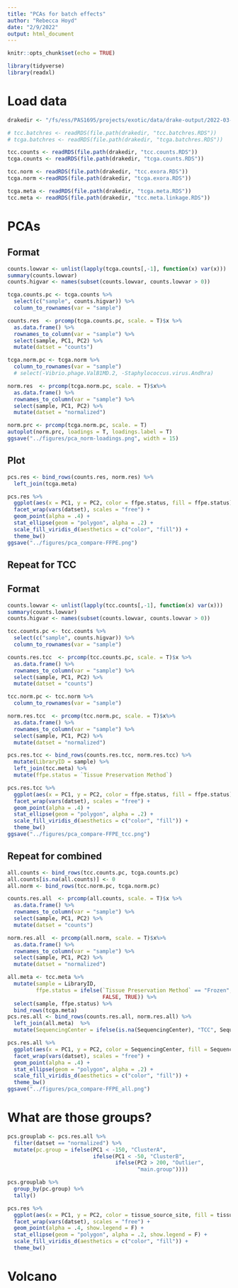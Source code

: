 ```yaml
---
title: "PCAs for batch effects"
author: "Rebecca Hoyd"
date: "2/9/2022"
output: html_document
---
```


```r
knitr::opts_chunk$set(echo = TRUE)

library(tidyverse)
library(readxl)
```

# Load data

```r
drakedir <- "/fs/ess/PAS1695/projects/exotic/data/drake-output/2022-03-08/"

# tcc.batchres <- readRDS(file.path(drakedir, "tcc.batchres.RDS"))
# tcga.batchres <- readRDS(file.path(drakedir, "tcga.batchres.RDS"))

tcc.counts <- readRDS(file.path(drakedir, "tcc.counts.RDS"))
tcga.counts <- readRDS(file.path(drakedir, "tcga.counts.RDS"))

tcc.norm <- readRDS(file.path(drakedir, "tcc.exora.RDS"))
tcga.norm <-readRDS(file.path(drakedir, "tcga.exora.RDS"))

tcga.meta <- readRDS(file.path(drakedir, "tcga.meta.RDS"))
tcc.meta <- readRDS(file.path(drakedir, "tcc.meta.linkage.RDS"))
```

# PCAs

## Format

```r
counts.lowvar <- unlist(lapply(tcga.counts[,-1], function(x) var(x)))
summary(counts.lowvar)
counts.higvar <- names(subset(counts.lowvar, counts.lowvar > 0))


```

```r
tcga.counts.pc <- tcga.counts %>%
  select(c("sample", counts.higvar)) %>%
  column_to_rownames(var = "sample") 

counts.res  <- prcomp(tcga.counts.pc, scale. = T)$x %>%
  as.data.frame() %>%
  rownames_to_column(var = "sample") %>%
  select(sample, PC1, PC2) %>%
  mutate(datset = "counts")

tcga.norm.pc <- tcga.norm %>%
  column_to_rownames(var = "sample") 
  # select(-Vibrio.phage.ValB1MD.2, -Staphylococcus.virus.Andhra)

norm.res  <- prcomp(tcga.norm.pc, scale. = T)$x%>%
  as.data.frame() %>%
  rownames_to_column(var = "sample") %>%
  select(sample, PC1, PC2) %>%
  mutate(datset = "normalized")
```

```r
norm.prc <- prcomp(tcga.norm.pc, scale. = T)
autoplot(norm.prc, loadings = T, loadings.label = T)
ggsave("../figures/pca_norm-loadings.png", width = 15)
```

## Plot

```r
pcs.res <- bind_rows(counts.res, norm.res) %>%
  left_join(tcga.meta)

pcs.res %>%
  ggplot(aes(x = PC1, y = PC2, color = ffpe.status, fill = ffpe.status)) +
  facet_wrap(vars(datset), scales = "free") +
  geom_point(alpha = .4) +
  stat_ellipse(geom = "polygon", alpha = .2) +
  scale_fill_viridis_d(aesthetics = c("color", "fill")) +
  theme_bw()
ggsave("../figures/pca_compare-FFPE.png")
```

## Repeat for TCC

## Format

```r
counts.lowvar <- unlist(lapply(tcc.counts[,-1], function(x) var(x)))
summary(counts.lowvar)
counts.higvar <- names(subset(counts.lowvar, counts.lowvar > 0))


```

```r
tcc.counts.pc <- tcc.counts %>%
  select(c("sample", counts.higvar)) %>%
  column_to_rownames(var = "sample") 

counts.res.tcc  <- prcomp(tcc.counts.pc, scale. = T)$x %>%
  as.data.frame() %>%
  rownames_to_column(var = "sample") %>%
  select(sample, PC1, PC2) %>%
  mutate(datset = "counts")

tcc.norm.pc <- tcc.norm %>%
  column_to_rownames(var = "sample")

norm.res.tcc  <- prcomp(tcc.norm.pc, scale. = T)$x%>%
  as.data.frame() %>%
  rownames_to_column(var = "sample") %>%
  select(sample, PC1, PC2) %>%
  mutate(datset = "normalized")
```

```r
pcs.res.tcc <- bind_rows(counts.res.tcc, norm.res.tcc) %>%
  mutate(LibraryID = sample) %>%
  left_join(tcc.meta) %>%
  mutate(ffpe.status = `Tissue Preservation Method`)

pcs.res.tcc %>%
  ggplot(aes(x = PC1, y = PC2, color = ffpe.status, fill = ffpe.status)) +
  facet_wrap(vars(datset), scales = "free") +
  geom_point(alpha = .4) +
  stat_ellipse(geom = "polygon", alpha = .2) +
  scale_fill_viridis_d(aesthetics = c("color", "fill")) +
  theme_bw()
ggsave("../figures/pca_compare-FFPE_tcc.png")
```

## Repeat for combined

```r
all.counts <- bind_rows(tcc.counts.pc, tcga.counts.pc)
all.counts[is.na(all.counts)] <- 0
all.norm <- bind_rows(tcc.norm.pc, tcga.norm.pc)

counts.res.all  <- prcomp(all.counts, scale. = T)$x %>%
  as.data.frame() %>%
  rownames_to_column(var = "sample") %>%
  select(sample, PC1, PC2) %>%
  mutate(datset = "counts")

norm.res.all  <- prcomp(all.norm, scale. = T)$x%>%
  as.data.frame() %>%
  rownames_to_column(var = "sample") %>%
  select(sample, PC1, PC2) %>%
  mutate(datset = "normalized")
```

```r
all.meta <- tcc.meta %>%
  mutate(sample = LibraryID,
         ffpe.status = ifelse(`Tissue Preservation Method` == "Frozen",
                              FALSE, TRUE)) %>%
  select(sample, ffpe.status) %>%
  bind_rows(tcga.meta)
pcs.res.all <- bind_rows(counts.res.all, norm.res.all) %>%
  left_join(all.meta)  %>%
  mutate(SequencingCenter = ifelse(is.na(SequencingCenter), "TCC", SequencingCenter))

pcs.res.all %>%
  ggplot(aes(x = PC1, y = PC2, color = SequencingCenter, fill = SequencingCenter)) +
  facet_wrap(vars(datset), scales = "free") +
  geom_point(alpha = .4) +
  stat_ellipse(geom = "polygon", alpha = .2) +
  scale_fill_viridis_d(aesthetics = c("color", "fill")) +
  theme_bw()
ggsave("../figures/pca_compare-FFPE_all.png")
```

# What are those groups?

```r
pcs.grouplab <- pcs.res.all %>%
  filter(datset == "normalized") %>%
  mutate(pc.group = ifelse(PC1 < -150, "ClusterA",
                           ifelse(PC1 < -50, "ClusterB",
                                  ifelse(PC2 > 200, "Outlier",
                                         "main.group"))))

pcs.grouplab %>% 
  group_by(pc.group) %>%
  tally()
```

```r
pcs.res %>%
  ggplot(aes(x = PC1, y = PC2, color = tissue_source_site, fill = tissue_source_site)) +
  facet_wrap(vars(datset), scales = "free") +
  geom_point(alpha = .4, show.legend = F) +
  stat_ellipse(geom = "polygon", alpha = .2, show.legend = F) +
  scale_fill_viridis_d(aesthetics = c("color", "fill")) +
  theme_bw()
```

# Volcano

```r

```


